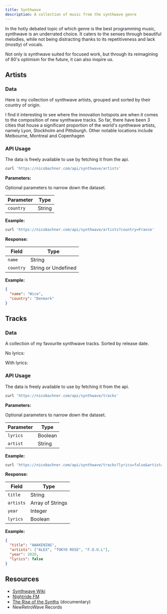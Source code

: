 ```yaml
---
title: Synthwave
description: A collection of music from the synthwave genre
---
```


In the hotly debated topic of which genre is the best programming music, synthwave is an underrated choice. It caters to the senses through beautiful melodies, while not being distracting thanks to its repetitiveness and lack (mostly) of vocals.

Not only is synthwave suited for focused work, but through its reimagining of 80's optimism for the future, it can also inspire us.


## Artists

### Data

Here is my collection of synthwave artists, grouped and sorted by their country of origin.

<Artists />

I find it interesting to see where the innovation hotspots are when it comes to the composition of new synthwave tracks. So far, there have been 3 cities that house a significant proportion of the world's synthwave artists, namely Lyon, Stockholm and Pittsburgh. Other notable locations include Melbourne, Montreal and Copenhagen

<Countries />

### API Usage

The data is freely available to use by fetching it from the api.

```sh
curl 'https://nicobachner.com/api/synthwave/artists'
```

**Parameters:**

Optional parameters to narrow down the dataset.

| Parameter | Type   |
| --------- | ------ |
| `country` | String |

**Example:**

```sh
curl 'https://nicobachner.com/api/synthwave/artists?country=France'
```

**Response:**

| Field     | Type                |
| --------- | ------------------- |
| `name`    | String              |
| `country` | String or Undefined |

**Example:**

```json
{
  "name": "Wice",
  "country": "Denmark"
}
```

## Tracks

### Data

A collection of my favourite synthwave tracks. Sorted by release date.

No lyrics:

<NoLyrics />

With lyrics:

<Lyrics />

### API Usage

The data is freely available to use by fetching it from the api.

```sh
curl 'https://nicobachner.com/api/synthwave/tracks'
```

**Parameters:**

Optional parameters to narrow down the dataset.

| Parameter | Type    |
| --------- | ------- |
| `lyrics`  | Boolean |
| `artist`  | String  |

**Example:**

```sh
curl 'https://nicobachner.com/api/synthwave/tracks?lyrics=false&artist=Neon%20Nox'
```

**Response:**

| Field     | Type             |
| --------- | ---------------- |
| `title`   | String           |
| `artists` | Array of Strings |
| `year`    | Integer          |
| `lyrics`  | Boolean          |

**Example:**

```json
{
  "title": "AWAKENING",
  "artists": ["ALEX", "TOKYO ROSE", "F.O.O.L"],
  "year": 2020,
  "lyrics": false
}
```

## Resources

- [Synthwave Wiki](https://synthwave.fandom.com/wiki/Synthwave_Wiki)
- [Nightride FM](https://nightride.fm)
- [The Rise of the Synths](https://theriseofthesynths.com) (documentary)
- NewRetroWave Records
